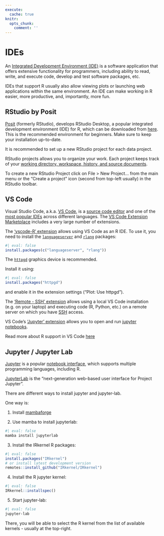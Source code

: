 ```yaml
---
execute:
  cache: true
knitr:
  opts_chunk: 
    comment: ''
---
```

# IDEs

An [Integrated Development Environment 
(IDE)](https://en.wikipedia.org/wiki/Integrated_development_environment) 
is a software application that offers extensive functionality for programmers, 
including ability to read, write, and execute code, develop and test software 
packages, etc.  

IDEs that support R usually also allow viewing plots or launching web 
applications within the same environment. An IDE can make working in R easier, 
more productive, and, importantly, more fun.

## RStudio by Posit

[Posit](https://posit.co/){target="_blank"} (formerly RStudio), develops 
RStudio Desktop, a popular integrated development environment (IDE) for R, which can be
downloaded from [here](https://posit.co/downloads/){target="_blank"}. This is 
the recommended environment for beginners. Make sure to keep your installation 
up-to-date.  

It is recommended to set up a new RStudio project for each data project.

RStudio projects allows you to organize your work. Each project keeps track of 
your [working directory, workspace, history, and source documents](https://support.rstudio.com/hc/en-us/articles/200526207-Using-RStudio-Projects).

To create a new RStudio Project click on File > New Project... from the main 
menu or the "Create a project" icon (second from top-left usually) in the 
RStudio toolbar.

## VS Code {#vscode}

Visual Studio Code, a.k.a. [VS Code](https://code.visualstudio.com/){target="_blank"},
is a [source code editor](https://en.wikipedia.org/wiki/Source-code_editor){target="_blank"} 
and one of the 
[most popular IDEs](https://insights.stackoverflow.com/survey/2021#most-popular-technologies-new-collab-tools){target="_blank"}
across different languages. The 
[VS Code Extension Marketplace](https://code.visualstudio.com/docs/editor/extension-marketplace){target="_blank"} 
includes a very large number of extensions.

The ['vscode-R' extension](https://github.com/REditorSupport/vscode-R) allows
using VS Code as an R IDE. To use it, you need to install the 
[`languageserver`](https://github.com/REditorSupport/languageserver) 
and [`rlang`](https://cran.r-project.org/web/packages/rlang/index.html) 
packages:

```r
#| eval: false
install.packages(c("languageserver", "rlang"))
```

The [`httpgd`](https://github.com/nx10/httpgd){target="_blank"} graphics 
device is recommended.

Install it using:

```r
#| eval: false
install.packages("httpgd")
```

and enable it in the extension settings ("Plot: Use httpgd").


The ['Remote - SSH' extension](https://marketplace.visualstudio.com/items?itemName=ms-vscode-remote.remote-ssh-edit){target="_blank"} 
allows using a local VS Code installation (e.g. on your laptop) and executing 
code (R, Python, etc.) on a remote server on which you have 
[SSH](https://en.wikipedia.org/wiki/Secure_Shell){target="_blank"} access.
<br>

VS Code's ['Jupyter' extension](https://marketplace.visualstudio.com/items?itemName=ms-toolsai.jupyter) 
allows you to open and run [jupyter notebooks](#jupyter).
<br>

Read more about R support in VS Code [here](https://code.visualstudio.com/docs/languages/r){target="_blank"}

## Jupyter / Jupyter Lab {#jupyter}

[Jupyter](https://jupyter.org/){target="_blank"} is a popular 
[notebook interface](https://en.wikipedia.org/wiki/Notebook_interface){target="_blank"},
which supports multiple programming languages, including R.

[JupyterLab](https://jupyterlab.readthedocs.io/en/stable/){target="_blank"} is 
the "next-generation web-based user interface for Project Jupyter".

There are different ways to install jupyter and jupyter-lab.

One way is:

1. Install [mambaforge](https://github.com/conda-forge/miniforge#mambaforge){target="_blank"}

2. Use mamba to install jupyterlab:

```sh
#| eval: false
mamba install jupyterlab
```

3. Install the IRkernel R packages:
```r
#| eval: false
install.packages("IRkernel")
# or install latest development version
remotes::install_github("IRkernel/IRkernel")
```

4. Install the R jupyter kernel:
```r
#| eval: false
IRkernel::installspec()
```

5. Start jupyter-lab:
```sh
#| eval: false
jupyter-lab
```

There, you will be able to select the R kernel from the list of available
kernels - usually at the top-right.
